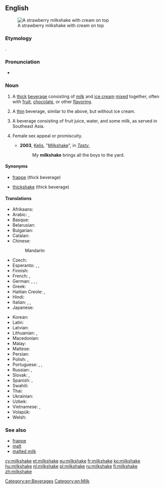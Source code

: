 {{also|milk-shake}}
==English==
{{wikipedia}}
[[Image:Strawberry milkshake.jpg|thumb|A strawberry milkshake with cream on top]]

===Etymology===
{{compound|milk|shake}}.

===Pronunciation===
* {{audio|en-us-milkshake.ogg|Audio (US)}}

===Noun===
{{en-noun}}

# A [[thick]] [[beverage]] consisting of [[milk]] and [[ice cream]] [[mixed]] together, often with [[fruit]], [[chocolate]], or other [[flavoring]].
# {{context|New England}} {{context|Australia|and|New Zealand}} A [[thin]] beverage, similar to the above, but without ice cream.
# A beverage consisting of fruit juice, water, and some milk, as served in Southeast Asia.
# {{slang}} Female sex appeal or promiscuity.
#* '''2003''', [[w:Kelis|Kelis]], "[[w:Milkshake (song)|Milkshake]]", in ''[[w:Tasty|Tasty]]'',
#*: My '''milkshake''' brings all the boys to the yard.

====Synonyms====
* {{sense|New England}} [[frappe]] (thick beverage)
* {{sense|Australia|and|New Zealand}} [[thickshake]] (thick beverage)

====Translations====
{{trans-top|milk and ice cream beverage}}
* Afrikaans: {{t-|af|melkskommel}}
* Arabic: {{t-|ar|ميلك شيك|m|tr=milk šayk|sc=Arab}}, {{t-|ar|مخفوق الحليب|m|tr=maxfūq al-ḥalīb|sc=Arab}}
* Basque: {{t-|eu|irabiaki}}
* Belarusian: {{t-|be|малочны кактэйль|m|tr=malóčny kaktéjlʹ|sc=Cyrl}}
* Bulgarian: {{t-|bg|млечен шейк|m|tr=mléčen šejk|sc=Cyrl}}
* Catalan: {{t-|ca|batut de llet|m}}
* Chinese:
*: Mandarin: {{t|cmn|奶昔|tr=nǎixī, nǎixí|sc=Hani}}
* Czech: {{t+|cs|koktejl|m}}
* Esperanto: {{t-|eo|laktoskuaĵo}}, {{qualifier|alternate spelling}} {{t-|eo|laktoskuajxo}}, {{qualifier|alternate spelling}} {{t-|eo|laktoskuajho}}
* Finnish: {{t+|fi|pirtelö}}
* French: {{t+|fr|milk-shake|m}}, {{qualifier|Quebec}} {{t-|fr|lait frappé|m}}
* German: {{t+|de|Milchmixgetränk|n}}, {{t-|de|Milchmischgetränk|n}}, {{t-|de|Milchmix|m}}, {{t+|de|Milchshake|m}}
* Greek: {{t-|el|μιλκσέικ|n|tr=milkséik}}
* Haitian Creole: {{tø|ht|milkchèyk}}, {{tø|ht|souke lèt}}
* Hindi: {{t-|hi|खीर|f|tr=khīra|sc=Deva}}
* Italian: {{t-|it|frullato|m}}, {{t-|it|milkshake|m}}, {{t-|it|frappè|m}}
* Japanese: {{t-|ja|ミルクセーキ|tr=mirukusēki|sc=Jpan}}
{{trans-mid}}
* Korean: {{t-|ko|밀크셰이크|tr=milkeusyeikeu|sc=Hang}}
* Latin: {{t-|la|redel|m}}
* Latvian: {{t-|lv|kokteilis|m}}
* Lithuanian: {{t-|lt|kokteilis|m}}, {{t-|lt|pieno kokteilis|m}}
* Macedonian: {{t-|mk|милкшејк|m|tr=mílkšejk|sc=Cyrl}}
* Malay: {{t-|ms|susu kocak}}
* Maltese: {{t-|mt|ħalib tal-kulur}}
* Persian: {{t-|fa|میلک شیک|tr=milk šayk|sc=fa-Arab}}
* Polish: {{t+|pl|shake|m}}, {{t-|pl|koktail mleczny|m}}
* Portuguese: {{t+|pt|batida|f}}, {{t+|pt|vitamina|f}}, {{t-|pt|milkshake|m}}
* Russian: {{t-|ru|молочный коктейль|m|sc=Cyrl|tr=molóčnyj koktɛ́jlʹ}}, {{t+|ru|коктейль|m|tr=koktɛ́jlʹ|sc=Cyrl}}
* Slovak: {{t-|sk|koktajl|m}}, {{t-|sk|koktejl|m}}
* Spanish: {{t-|es|batido|m}}, {{t-|es|licuado|m}}
* Swahili: {{t-|sw|sharubati}}
* Thai: {{t-|th|นมปั่น|tr=nohmbpan}}
* Ukrainian: {{t-|uk|молочний коктейль|m|tr=molóčnyj koktéjlʹ|sc=Cyrl}}
* Uzbek: {{t-|uz|ichimlik}}
* Vietnamese: {{t-|vi|loại kem sưa}}, {{t+|vi|trộn}}
* Volapük: {{t-|vo|miligamigot}}
* Welsh: {{t+|cy|ysgytlaeth|m}}
{{trans-bottom}}

===See also===
* [[frappe]]
* [[malt]]
* [[malted milk]]

[[Category:en:Beverages]]
[[Category:en:Milk]]

[[cy:milkshake]]
[[et:milkshake]]
[[eu:milkshake]]
[[fr:milkshake]]
[[ko:milkshake]]
[[hu:milkshake]]
[[nl:milkshake]]
[[pl:milkshake]]
[[ru:milkshake]]
[[fi:milkshake]]
[[zh:milkshake]]